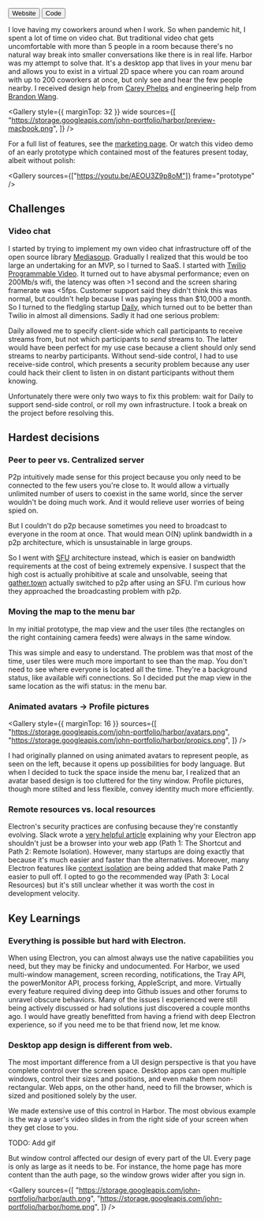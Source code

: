
<ProjectLayout title="Harbor">

<ButtonGroup>
  <Button icon="public" href="https://www.harbor.chat/">
    Website
  </Button>
  <Button icon="code" href="https://github.com/Xyzrr/harbor">
    Code
  </Button>
</ButtonGroup>

I love having my coworkers around when I work. So when pandemic hit, I spent a lot of time on video chat. But traditional video chat gets uncomfortable with more than 5 people in a room because there's no natural way break into smaller conversations like there is in real life. Harbor was my attempt to solve that. It's a desktop app that lives in your menu bar and allows you to exist in a virtual 2D space where you can roam around with up to 200 coworkers at once, but only see and hear the few people nearby. I received design help from [Carey Phelps](https://careyphelps.com/) and engineering help from [Brandon Wang](https://github.com/coconut750750).

<Gallery
  style={{ marginTop: 32 }}
  wide
  sources={[
    "https://storage.googleapis.com/john-portfolio/harbor/preview-macbook.png",
  ]}
/>

For a full list of features, see the [marketing page](https://www.harbor.chat/). Or watch this video demo of an early prototype which contained most of the features present today, albeit without polish:

<Gallery sources={["https://youtu.be/AEOU3Z9p8oM"]} frame="prototype" />

## Challenges

### Video chat

I started by trying to implement my own video chat infrastructure off of the open source library [Mediasoup](https://mediasoup.org/). Gradually I realized that this would be too large an undertaking for an MVP, so I turned to SaaS. I started with [Twilio Programmable Video](https://www.twilio.com/video). It turned out to have abysmal performance; even on 200Mb/s wifi, the latency was often >1 second and the screen sharing framerate was <5fps. Customer support said they didn't think this was normal, but couldn't help because I was paying less than $10,000 a month. So I turned to the fledgling startup [Daily](https://www.daily.co/), which turned out to be better than Twilio in almost all dimensions. Sadly it had one serious problem:

Daily allowed me to specify client-side which call participants to receive streams from, but not which participants to _send_ streams to. The latter would have been perfect for my use case because a client should only send streams to nearby participants. Without send-side control, I had to use receive-side control, which presents a security problem because any user could hack their client to listen in on distant participants without them knowing.

Unfortunately there were only two ways to fix this problem: wait for Daily to support send-side control, or roll my own infrastructure. I took a break on the project before resolving this.

## Hardest decisions

### Peer to peer vs. Centralized server

P2p intuitively made sense for this project because you only need to be connected to the few users you're close to. It would allow a virtually unlimited number of users to coexist in the same world, since the server wouldn't be doing much work. And it would relieve user worries of being spied on.

But I couldn't do p2p because sometimes you need to broadcast to everyone in the room at once. That would mean O(N) uplink bandwidth in a p2p architecture, which is unsustainable in large groups.

So I went with [SFU](https://voximplant.com/blog/an-introduction-to-selective-forwarding-units) architecture instead, which is easier on bandwidth requirements at the cost of being extremely expensive. I suspect that the high cost is actually prohibitive at scale and unsolvable, seeing that [gather.town](https://www.gather.town/) actually switched to p2p after using an SFU. I'm curious how they approached the broadcasting problem with p2p.

### Moving the map to the menu bar

In my initial prototype, the map view and the user tiles (the rectangles on the right containing camera feeds) were always in the same window.

This was simple and easy to understand. The problem was that most of the time, user tiles were much more important to see than the map. You don't need to see where everyone is located all the time. They're a background status, like available wifi connections. So I decided put the map view in the same location as the wifi status: in the menu bar.

### Animated avatars → Profile pictures

<Gallery
  style={{ marginTop: 16 }}
  sources={[
    "https://storage.googleapis.com/john-portfolio/harbor/avatars.png",
    "https://storage.googleapis.com/john-portfolio/harbor/propics.png",
  ]}
/>

I had originally planned on using animated avatars to represent people, as seen on the left, because it opens up possibilities for body language. But when I decided to tuck the space inside the menu bar, I realized that an avatar based design is too cluttered for the tiny window. Profile pictures, though more stilted and less flexible, convey identity much more efficiently.

### Remote resources vs. local resources

Electron's security practices are confusing because they're constantly evolving. Slack wrote a [very helpful article](https://slack.engineering/interops-labyrinth-sharing-code-between-web-electron-apps/) explaining why your Electron app shouldn't just be a browser into your web app (Path 1: The Shortcut and Path 2: Remote Isolation). However, many startups are doing exactly that because it's much easier and faster than the alternatives. Moreover, many Electron features like [context isolation](https://www.electronjs.org/docs/tutorial/context-isolation) are being added that make Path 2 easier to pull off. I opted to go the recommended way (Path 3: Local Resources) but it's still unclear whether it was worth the cost in development velocity.

## Key Learnings

### Everything is possible but hard with Electron.

When using Electron, you can almost always use the native capabilities you need, but they may be finicky and undocumented. For Harbor, we used multi-window management, screen recording, notifications, the Tray API, the powerMonitor API, process forking, AppleScript, and more. Virtually every feature required diving deep into Github issues and other forums to unravel obscure behaviors. Many of the issues I experienced were still being actively discussed or had solutions just discovered a couple months ago. I would have greatly benefitted from having a friend with deep Electron experience, so if you need me to be that friend now, let me know.

### Desktop app design is different from web.

The most important difference from a UI design perspective is that you have complete control over the screen space. Desktop apps can open multiple windows, control their sizes and positions, and even make them non-rectangular. Web apps, on the other hand, need to fill the browser, which is sized and positioned solely by the user.

We made extensive use of this control in Harbor. The most obvious example is the way a user's video slides in from the right side of your screen when they get close to you.

<Placeholder>TODO: Add gif</Placeholder>

But window control affected our design of every part of the UI. Every page is only as large as it needs to be. For instance, the home page has more content than the auth page, so the window grows wider after you sign in.

<Gallery
  sources={[
    "https://storage.googleapis.com/john-portfolio/harbor/auth.png",
    "https://storage.googleapis.com/john-portfolio/harbor/home.png",
  ]}
/>

</ProjectLayout>
